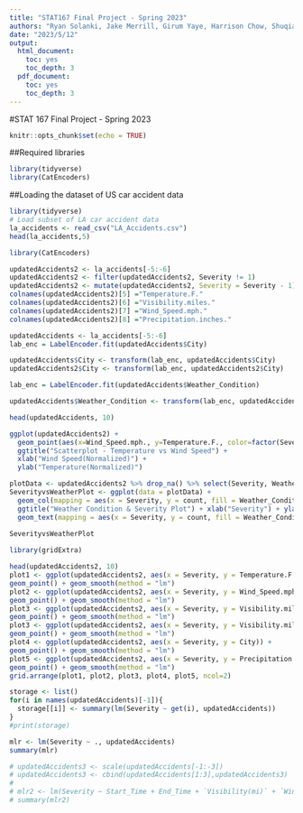 ```yaml
---
title: "STAT167 Final Project - Spring 2023"
authors: "Ryan Solanki, Jake Merrill, Girum Yaye, Harrison Chow, Shuqiao Yu"
date: "2023/5/12"
output:
  html_document:
    toc: yes
    toc_depth: 3
  pdf_document:
    toc: yes
    toc_depth: 3
---
```


#STAT 167 Final Project - Spring 2023

```r
knitr::opts_chunk$set(echo = TRUE)
```

##Required libraries
```r
library(tidyverse)
library(CatEncoders)
```

##Loading the dataset of US car accident data
```r
library(tidyverse)
# Load subset of LA car accident data
la_accidents <- read_csv("LA_Accidents.csv")
head(la_accidents,5)
```
```r
library(CatEncoders)

updatedAccidents2 <- la_accidents[-5:-6]
updatedAccidents2 <- filter(updatedAccidents2, Severity != 1)
updatedAccidents2 <- mutate(updatedAccidents2, Severity = Severity - 1)
colnames(updatedAccidents2)[5] ="Temperature.F."
colnames(updatedAccidents2)[6] ="Visibility.miles."
colnames(updatedAccidents2)[7] ="Wind_Speed.mph."
colnames(updatedAccidents2)[8] ="Precipitation.inches."

updatedAccidents <- la_accidents[-5:-6]
lab_enc = LabelEncoder.fit(updatedAccidents$City)

updatedAccidents$City <- transform(lab_enc, updatedAccidents$City)
updatedAccidents2$City <- transform(lab_enc, updatedAccidents2$City)

lab_enc = LabelEncoder.fit(updatedAccidents$Weather_Condition)

updatedAccidents$Weather_Condition <- transform(lab_enc, updatedAccidents$Weather_Condition)

head(updatedAccidents, 10)
```

```r
ggplot(updatedAccidents2) +
  geom_point(aes(x=Wind_Speed.mph., y=Temperature.F., color=factor(Severity))) +
  ggtitle("Scatterplot - Temperature vs Wind Speed") +
  xlab("Wind Speed(Normalized)") +
  ylab("Temperature(Normalized)")
```

```r
plotData <- updatedAccidents2 %>% drop_na() %>% select(Severity, Weather_Condition) %>% group_by(Severity, Weather_Condition) %>% summarise(count = n()) %>% filter(count > 1000)
SeverityvsWeatherPlot <- ggplot(data = plotData) +
  geom_col(mapping = aes(x = Severity, y = count, fill = Weather_Condition), position = "dodge") +
  ggtitle("Weather Condition & Severity Plot") + xlab("Severity") + ylab("Severity Count") +
  geom_text(mapping = aes(x = Severity, y = count, fill = Weather_Condition, label = count),hjust = -.1, position = position_dodge(width = .9)) + coord_flip()
  
SeverityvsWeatherPlot
```

```r
library(gridExtra)

head(updatedAccidents2, 10)
plot1 <- ggplot(updatedAccidents2, aes(x = Severity, y = Temperature.F.)) +
geom_point() + geom_smooth(method = "lm")
plot2 <- ggplot(updatedAccidents2, aes(x = Severity, y = Wind_Speed.mph.)) +
geom_point() + geom_smooth(method = "lm")
plot3 <- ggplot(updatedAccidents2, aes(x = Severity, y = Visibility.miles.)) +
geom_point() + geom_smooth(method = "lm")
plot3 <- ggplot(updatedAccidents2, aes(x = Severity, y = Visibility.miles.)) +
geom_point() + geom_smooth(method = "lm")
plot4 <- ggplot(updatedAccidents2, aes(x = Severity, y = City)) +
geom_point() + geom_smooth(method = "lm")
plot5 <- ggplot(updatedAccidents2, aes(x = Severity, y = Precipitation.inches.)) +
geom_point() + geom_smooth(method = "lm")
grid.arrange(plot1, plot2, plot3, plot4, plot5, ncol=2)
```

```r
storage <- list()
for(i in names(updatedAccidents)[-1]){
  storage[[i]] <- summary(lm(Severity ~ get(i), updatedAccidents))
}
#print(storage)

mlr <- lm(Severity ~ ., updatedAccidents)
summary(mlr)

# updatedAccidents3 <- scale(updatedAccidents[-1:-3])
# updatedAccidents3 <- cbind(updatedAccidents[1:3],updatedAccidents3)
#  
# mlr2 <- lm(Severity ~ Start_Time + End_Time + `Visibility(mi)` + `Wind_Speed(mph)` + Weather_Condition + Junction + Railway + Station + Traffic_Signal, updatedAccidents3)
# summary(mlr2)
```

